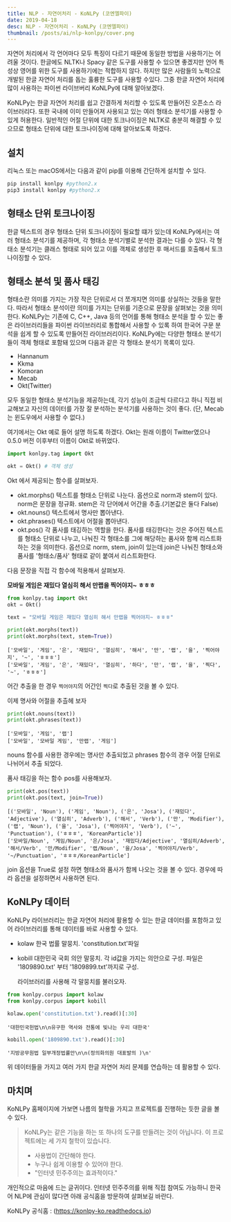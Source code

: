 ```yaml
---
title: NLP - 자연어처리 - KoNLPy (코엔엘파이)
date: 2019-04-18
desc: NLP - 자연어처리 - KoNLPy (코엔엘파이)
thumbnail: /posts/ai/nlp-konlpy/cover.png
---
```


자연어 처리에서 각 언어마다 모두 특징이 다르기 때문에 동일한 방법을 사용하기는 어려울 것이다. 한글에도 NLTK나 Spacy 같은 도구를 사용할 수 있으면 좋겠지만 언어 특성상 영어를 위한 도구를 사용하기에는 적합하지 않다. 하지만 많은 사람들의 노력으로 개발된 한글 자연어 처리를 돕는 훌륭한 도구를 사용할 수있다. 그중 한글 자연어 처리에 많이 사용하는 파이썬 라이브버리 KoNLPy에 대해 알아보겠다.

KoNLPy는 한글 자연어 처리를 쉽고 간결하게 처리할 수 있도록 만들어진 오픈소스 라이브러리다.
또한 국내에 이미 만들어져 사용되고 있는 여러 형태소 분석기를 사용할 수 있게 허용한다. 일반적인 어절 단위에 대한 토크나이징은 NLTK로 충분히 해결할 수 있으므로 형태소 단위에 대한 토크나이징에 대해 알아보도록 하겠다.

## 설치

리눅스 또는 macOS에서는 다음과 같이 pip를 이용해 간단하게 설치할 수 있다.

~~~bash
pip install konlpy #python2.x
pip3 install konlpy #python2.x
~~~

## 형태소 단위 토크나이징

한글 텍스트의 경우 형태소 단위 토크나이징이 필요할 떄가 있는데 KoNLPy에서는 여러 형태소 분석기를 제공하며, 각 형태소 분석기별로 분석한 결과는 다를 수 있다.
각 형태소 분석기는 클래스 형태로 되어 있고 이를 객체로 생성한 후 매서드를 호출해서 토크나이징할 수 있다.

## 형태소 분석 및 품사 태깅

형태소란 의미를 가지는 가장 작은 단위로서 더 쪼개지면 의미를 상실하는 것들을 말한다. 따라서 형태소 분석이란 의미를 가지는 단위를 기준으로 문장을 살펴보는 것을 의미한다.
KoNLPy는 기존에 C, C++, Java 등의 언어를 통해 형태소 분석을 할 수 있는 좋은 라이브러리들을 파이썬 라이브러리로 통합해서 사용할 수 있록 하여 한국어 구문 분석을 쉽게 할 수 있도록 만들어진 라이브러리이다. KoNLPy에는 다양한 형태소 분석기들이 객체 형태로 포함돼 있으며 다음과 같은 각 형태소 분석기 목록이 있다.

- Hannanum
- Kkma
- Komoran
- Mecab
- Okt(Twitter)

모두 동일한 형태소 분석기능을 제공하는데, 각기 성능이 조금씩 다르다고 하니 직접 비교해보고 자신의 데이터를 가장 잘 분석하는 분석기를 사용하는 것이 좋다.
(단, Mecab는 윈도우에서 사용할 수 없다.)

여기에서는 Okt 예로 들어 설명 하도록 하겠다. 
Okt는 원래 이름이 Twitter였으나 0.5.0 버전 이후부터 이름이 Okt로 바뀌었다.

~~~python
import konlpy.tag import Okt

okt = Okt() # 객체 생성
~~~

Okt 에서 제공되는 함수를 살펴보자.

- okt.morphs()
  텍스트를 형태소 단위로 나눈다. 옵션으로 norm과 stem이 있다. norm은 문장을 정규화. stem은 각 단어에서 어간을 추출.(기본값은 둘다 False)
- okt.nouns()
  텍스트에서 명사만 뽑아낸다.
- okt.phrases()
  텍스트에서 어절을 뽑아낸다.
- okt.pos()
  각 품사를 태깅하는 역할을 한다. 품사를 태깅한다는 것은 주어진 텍스트를 형태소 단위로 나누고, 나눠진 각 형태소를 그에 해당하는 품사와 함께 리스트화하는 것을 의미한다.
  옵션으로 norm, stem, join이 있는데 join은 나눠진 형태소와 품사를 '형태소/품사' 형태로 같이 붙여서 리스트화한다.

다음 문장을 직접 각 함수에 적용해서 살펴보자.

**모바일 게임은 재밌다 열심히 해서 만랩을 찍어야지~ ㅎㅎㅎ**

~~~python
from konlpy.tag import Okt
okt = Okt()

text = "모바일 게임은 재밌다 열심히 해서 만랩을 찍어야지~ ㅎㅎㅎ"

print(okt.morphs(text))
print(okt.morphs(text, stem=True))
~~~

~~~result
['모바일', '게임', '은', '재밌다', '열심히', '해서', '만', '랩', '을', '찍어야지', '~', 'ㅎㅎㅎ']
['모바일', '게임', '은', '재밌다', '열심히', '하다', '만', '랩', '을', '찍다', '~', 'ㅎㅎㅎ']
~~~

어간 추출을 한 경우 `찍어야지`의 어간인 `찍다`로 추출된 것을 볼 수 있다. 

이제 명사와 어절을 추츨헤 보자

~~~python
print(okt.nouns(text))
print(okt.phrases(text))
~~~

~~~result
['모바일', '게임', '랩']
['모바일', '모바일 게임', '만랩', '게임']
~~~

nouns 함수를 사용한 경우에는 명사만 추출되었고 phrases 함수의 경우 어절 단위로 나뉘어서 추출 되었다.

품사 태깅을 하는 함수 pos를 사용해보자.

~~~python
print(okt.pos(text))
print(okt.pos(text, join=True))
~~~

~~~result
[('모바일', 'Noun'), ('게임', 'Noun'), ('은', 'Josa'), ('재밌다', 'Adjective'), ('열심히', 'Adverb'), ('해서', 'Verb'), ('만', 'Modifier'), ('랩', 'Noun'), ('을', 'Josa'), ('찍어야지', 'Verb'), ('~', 'Punctuation'), ('ㅎㅎㅎ', 'KoreanParticle')]
['모바일/Noun', '게임/Noun', '은/Josa', '재밌다/Adjective', '열심히/Adverb', '해서/Verb', '만/Modifier', '랩/Noun', '을/Josa', '찍어야지/Verb', '~/Punctuation', 'ㅎㅎㅎ/KoreanParticle']
~~~

join 옵션을 True로 설정 하면 형태소와 품사가 함께 나오는 것을 볼 수 있다. 경우에 따라 옵션을 설정하면서 사용하면 된다.

## KoNLPy 데이터

KoNLPy 라이브러리는 한글 자연어 처리에 활용할 수 있는 한글 데이터를 포함하고 있어 라이브러리를 통해 데이터를 바로 사용할 수 있다.

- kolaw
  한국 법률 말뭉치. 'constitution.txt'파일
- kobill
  대한민국 국회 의안 말뭉치. 각 id값을 가지는 의안으로 구성. 파일은 '1809890.txt' 부터 '1809899.txt'까지로 구성.

  라이브러리를 사용해 각 말뭉치를 불러오자.

~~~python
from konlpy.corpus import kolaw
from konlpy.corpus import kobill

kolaw.open('constitution.txt').read()[:30]
~~~
~~~result
'대한민국헌법\n\n유구한 역사와 전통에 빛나는 우리 대한국'
~~~

~~~python 
kobill.open('1809890.txt').read()[:30]
~~~
~~~result
'지방공무원법 일부개정법률안\n\n(정의화의원 대표발의 )\n'
~~~

위 데이터들을 가지고 여러 가지 한글 자연어 처리 문제를 연습하는 데 활용할 수 있다. 

## 마치며

KoNLPy 홈페이지에 가보면 나름의 철학을 가지고 프로젝트를 진행하는 듯한 글을 볼 수 있다.

> KoNLPy는 같은 기능을 하는 또 하나의 도구를 만들려는 것이 아닙니다.
> 이 프로젝트에는 세 가지 철학이 있습니다.
> - 사용법이 간단해야 한다.
> - 누구나 쉽게 이용할 수 있어야 한다.
> - "인터넷 민주주의는 효과적이다."

개인적으로 마음에 드는 글귀이다. 인터넷 민주주의를 위해 직접 참여도 가능하니 한국어 NLP에 관심이 많다면 아래 공식홈을 방문하여 살펴보길 바란다.

KoNLPy 공식홈 : (https://konlpy-ko.readthedocs.io)